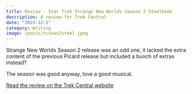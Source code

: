 ```yaml
---
title: Review - Star Trek Strange New Worlds Season 2 Steelbook
description: A review for Trek Central
date: "2023-12-5"
category: Writing
image: /posts/tcsnws2steel.jpeg
---
```


Strange New Worlds Season 2 release was an odd one, it lacked the extra content of the previous Picard release but included a bunch of extras instead? 

The season was good anyway, love a good musical. 

[Read the review on the Trek Central website](https://trekcentral.net/review-star-trek-strange-new-worlds-season-2-steelbook/)


